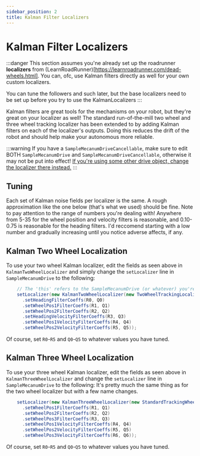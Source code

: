 ---
sidebar_position: 2
title: Kalman Filter Localizers
---


# Kalman Filter Localizers

:::danger
This section assumes you'ne already set up the roadrunner **localizers** from (LearnRoadRunner)[https://learnroadrunner.com/dead-wheels.html].
You can, ofc, use Kalman filters directly as well for your own custom localizers.

You can tune the followers and such later, but the base localizers need to be set up before you try
to use the KalmanLocalizers
:::

Kalman filters are great tools for the mechanisms on your robot, but they're great on your localizer
as well! The standard run-of-the-mill two wheel and three wheel tracking localizer has been extended
to by adding Kalman filters on each of the localizer's outputs.
Doing this reduces the drift of the robot and should help make your autonomous more reliable.

:::warning
If you have a `SampleMecanumDriveCancellable`, make sure to edit BOTH `SampleMecanumDrive` and
`SampleMecanumDriveCancellable`, otherwise it may not be put into effect! <ins>If you're using some
other drive object, change the localizer there instead.</ins>
:::

## Tuning

Each set of Kalman noise fields per localizer is the same. A rough approximation like the one below
(that's what we used) should be fine. Note to pay attention to the range of numbers you're dealing
with! Anywhere from 5-35 for the wheel position and velocity filters is reasonable, and 0.10-0.75
is reasonable for the heading filters. I'd reccomend starting with a low number and gradually
increasing until you notice adverse affects, if any.

## Kalman Two Wheel Localization

To use your two wheel Kalman localizer, edit the fields as seen above in `KalmanTwoWheelLocalizer`
and simply change the `setLocalizer` line in `SampleMecanumDrive` to the following:

```java
    // The 'this' refers to the SampleMecanumDrive (or whatever) you're inside
    setLocalizer(new KalmanTwoWheelLocalizer(new TwoWheelTrackingLocalizer(hardwareMap, this))
      .setHeadingFilterCoeffs(R0, Q0)
      .setWheelPos1FilterCoeffs(R1, Q1)
      .setWheelPos2FilterCoeffs(R2, Q2)
      .setHeadingVelocityFilterCoeffs(R3, Q3)
      .setWheelPos1VelocityFilterCoeffs(R4, Q4)
      .setWheelPos2VelocityFilterCoeffs(R5, Q5));
```

Of course, set `R0`-`R5` and `Q0`-`Q5` to whatever values you have tuned.

## Kalman Three Wheel Localization

To use your three wheel Kalman localizer, edit the fields as seen above in
`KalmanThreeWheelLocalizer` and change the `setLocalizer` line in `SampleMecanumDrive` to the
following: It's pretty much the same thing as for the two wheel localizer but with a few name changes.

```java
    setLocalizer(new KalmanThreeWheelLocalizer(new StandardTrackingWheelLocalizer(hardwareMap))
      .setWheelPos1FilterCoeffs(R1, Q1)
      .setWheelPos2FilterCoeffs(R2, Q2)
      .setWheelPos3FilterCoeffs(R3, Q3)
      .setWheelPos1VelocityFilterCoeffs(R4, Q4)
      .setWheelPos2VelocityFilterCoeffs(R5, Q5)
      .setWheelPos3VelocityFilterCoeffs(R6, Q6));
```

Of course, set `R0`-`R5` and `Q0`-`Q5` to whatever values you have tuned.
